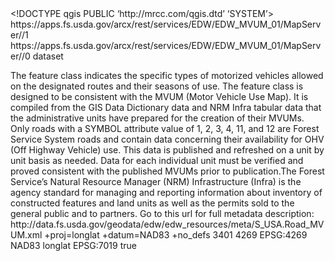 <!DOCTYPE qgis PUBLIC 'http://mrcc.com/qgis.dtd' 'SYSTEM'>
<qgis version="3.24.1-Tisler">
  <identifier>https://apps.fs.usda.gov/arcx/rest/services/EDW/EDW_MVUM_01/MapServer//1</identifier>
  <parentidentifier>https://apps.fs.usda.gov/arcx/rest/services/EDW/EDW_MVUM_01/MapServer//0</parentidentifier>
  <language></language>
  <type>dataset</type>
  <title>Motor Vehicle Use Map: Roads</title>
  <abstract>The feature class indicates the specific types of motorized vehicles allowed on the designated routes and their seasons of use. The feature class is designed to be consistent with the MVUM (Motor Vehicle Use Map). It is compiled from the GIS Data Dictionary data and NRM Infra tabular data that the administrative units have prepared for the creation of their MVUMs. Only roads with a SYMBOL attribute value of 1, 2, 3, 4, 11, and 12 are Forest Service System roads and contain data concerning their availability for OHV (Off Highway Vehicle) use. This data is published and refreshed on a unit by unit basis as needed. Data for each individual unit must be verified and proved consistent with the published MVUMs prior to publication.The Forest Service's Natural Resource Manager (NRM) Infrastructure (Infra) is the agency standard for managing and reporting information about inventory of constructed features and land units as well as the permits sold to the general public and to partners. Go to this url for full metadata description: http://data.fs.usda.gov/geodata/edw/edw_resources/meta/S_USA.Road_MVUM.xml</abstract>
  <contact>
    <name></name>
    <organization></organization>
    <position></position>
    <voice></voice>
    <fax></fax>
    <email></email>
    <role></role>
  </contact>
  <links>
    <link mimeType="" size="" name="Source" description="" type="WWW:LINK" url="https://apps.fs.usda.gov/arcx/rest/services/EDW/EDW_MVUM_01/MapServer//1" format=""/>
  </links>
  <fees></fees>
  <encoding></encoding>
  <crs>
    <spatialrefsys nativeFormat="Wkt">
      <wkt></wkt>
      <proj4>+proj=longlat +datum=NAD83 +no_defs</proj4>
      <srsid>3401</srsid>
      <srid>4269</srid>
      <authid>EPSG:4269</authid>
      <description>NAD83</description>
      <projectionacronym>longlat</projectionacronym>
      <ellipsoidacronym>EPSG:7019</ellipsoidacronym>
      <geographicflag>true</geographicflag>
    </spatialrefsys>
  </crs>
  <extent>
    <spatial minx="-149.98133007999999222" maxy="61.02898370399999806" maxx="-66.73448602599999901" dimensions="2" crs="EPSG:4269" maxz="0" miny="20.07279367699999995" minz="0"/>
    <temporal>
      <period>
        <start></start>
        <end></end>
      </period>
    </temporal>
  </extent>
</qgis>

